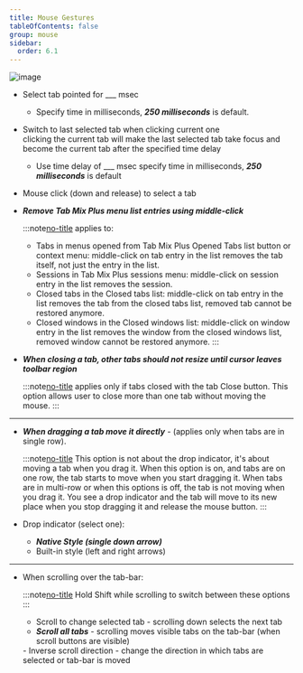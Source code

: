 ```yaml
---
title: Mouse Gestures
tableOfContents: false
group: mouse
sidebar:
  order: 6.1
---
```



<Image class="help-img" src={mouseGestures} alt="image" />

- Select tab pointed for \_\_\_ msec <br />

  - Specify time in milliseconds, **_250 milliseconds_** is default.

- Switch to last selected tab when clicking current one <br /> clicking the current tab will make
  the last selected tab take focus and become the current tab after the specified time delay

  - Use time delay of \_\_\_ msec specify time in milliseconds, **_250 milliseconds_** is default

- Mouse click (down and release) to select a tab

- **_Remove Tab Mix Plus menu list entries using middle-click_**

  :::note[no-title]
  applies to:

  - Tabs in menus opened from Tab Mix Plus Opened Tabs list button or context menu: middle-click on
    tab entry in the list removes the tab itself, not just the entry in the list.
  - Sessions in Tab Mix Plus sessions menu: middle-click on session entry in the list removes the
    session.
  - Closed tabs in the Closed tabs list: middle-click on tab entry in the list removes the tab from
    the closed tabs list, removed tab cannot be restored anymore.
  - Closed windows in the Closed windows list: middle-click on window entry in the list removes the
    window from the closed windows list, removed window cannot be restored anymore.
    :::

- **_When closing a tab, other tabs should not resize until cursor leaves toolbar region_**

  :::note[no-title]
  applies only if tabs closed with the tab Close button. This option allows user to close more than
  one tab without moving the mouse.
  :::

---

- **_When dragging a tab move it directly_** - (applies only when tabs are in single row).

  :::note[no-title]
  This option is not about the drop indicator, it's about moving a tab when you drag it. When this
  option is on, and tabs are on one row, the tab starts to move when you start dragging it. When
  tabs are in multi-row or when this options is off, the tab is not moving when you drag it. You see
  a drop indicator and the tab will move to its new place when you stop dragging it and release the
  mouse button.
  :::

- Drop indicator (select one):
  - **_Native Style (single down arrow)_**
  - Built-in style (left and right arrows)

---

- When scrolling over the tab-bar:<br />

  :::note[no-title]
  Hold Shift while scrolling to switch between these options
  :::

  - Scroll to change selected tab - scrolling down selects the next tab
  - **_Scroll all tabs_** - scrolling moves visible tabs on the tab-bar (when scroll buttons are
    visible)

  <span class="mt-4 block">
    - Inverse scroll direction - change the direction in which tabs are selected or tab-bar is moved
  </span>

[no-title]: #
